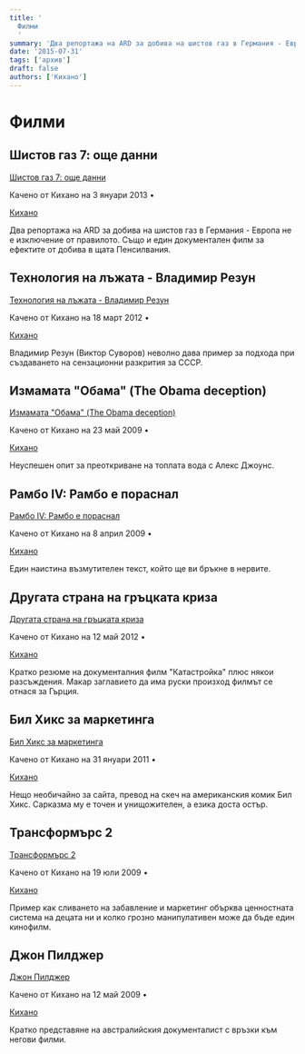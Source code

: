 ```yaml
---
title: '
  Филми
  '
summary: 'Два репортажа на ARD за добива на шистов газ в Германия - Европа не е изключение от правилото. Също и един документален филм за ефектите от добива в щ...'
date: '2015-07-31'
tags: ['архив']
draft: false
authors: ['Кихано']
---
```


# Филми

## Шистов газ 7: още данни

[Шистов газ 7: още данни](shistovGaz7.html)

Качено от Кихано на 3 януари 2013 •

[Кихано](awtora.html)

Два репортажа на ARD за добива на шистов газ в Германия - Европа не е изключение от правилото. Също и един документален филм за ефектите от добива в щата Пенсилвания.

## Технология на лъжата - Владимир Резун

[Технология на лъжата - Владимир Резун](Rezun.html)

Качено от Кихано на 18 март 2012 •

[Кихано](awtora.html)

Владимир Резун (Виктор Суворов) неволно дава пример за подхода при създаването на сензационни разкрития за СССР.

## Измамата "Обама" (The Obama deception)

[Измамата "Обама" (The Obama deception)](Obama2.html)

Качено от Кихано на 23 май 2009 •

[Кихано](awtora.html)

Неуспешен опит за преоткриване на топлата вода с Алекс Джоунс.

## Рамбо IV: Рамбо е пораснал

[Рамбо IV: Рамбо е пораснал](Rambo4.html)

Качено от Кихано на 8 април 2009 •

[Кихано](awtora.html)

Един наистина възмутителен текст, който ще ви бръкне в нервите.

## Другата страна на гръцката криза

[Другата страна на гръцката криза](Katastrojka.html)

Качено от Кихано на 12 май 2012 •

[Кихано](awtora.html)

Кратко резюме на документалния филм "Катастройка" плюс някои разсъждения. Макар заглавието да има руски произход филмът се отнася за Гърция.

## Бил Хикс за маркетинга

[Бил Хикс за маркетинга](BillX.html)

Качено от Кихано на 31 януари 2011 •

[Кихано](awtora.html)

Нещо необичайно за сайта, превод на скеч на американския комик Бил Хикс. Сарказма му е точен и унищожителен, а езика доста остър.

## Трансформърс 2

[Трансформърс 2](Transformers.html)

Качено от Кихано на 19 юли 2009 •

[Кихано](awtora.html)

Пример как сливането на забавление и маркетинг обърква ценностната система на децата ни и колко грозно манипулативен може да бъде един кинофилм.

## Джон Пилджер

[Джон Пилджер](Pilger.html)

Качено от Кихано на 12 май 2009 •

[Кихано](awtora.html)

Кратко представяне на австралийския документалист с връзки към негови филми.
